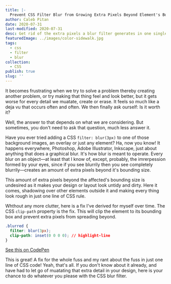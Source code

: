```yaml
---
title: |-
  Prevent CSS Filter Blur from Growing Extra Pixels Beyond Element's Box
author: Caleb Pitan
date: 2020-07-31
last-modified: 2020-07-31
desc: Get rid of the extra pixels a blur filter generates in one single CSS rule.
featuredImage: ../images/color-sidewalk.jpg
tags:
  - css
  - filter
  - blur
collection: 
  - CSS
publish: true
slug: ''
---
```


It becomes frustrating when we try to solve a problem thereby creating another problem, or try making that thing feel and look better, but it gets worse for every detail we muatate, create or erase. It feels so much like a deja vu that occurs often and often. We then finally ask ourself: Is it worth it?  

Well, the answer to that depends on what we are considering. But sometimes, you don't need to ask that question, much less answer it.

Have you ever tried adding a CSS `filter: blur(3px)` to one of those background images, an overlay or just any element? Ha, now you know! It happens everywhere, Photoshop, Adobe Illustrator, Inkscape, just about anything that does a graphical blur. It's how blur is meant to operate. Every blur on an object&mdash;at least that I know of, except, probably, the imrerpession formed by your eyes, since if you see blurrily then you see completely blurrily&mdash;creates an amount of extra pixels beyond it's bounding size.

This amount of extra pixels beyond the affected's bounding size is undesired as it makes your design or layout look untidy and dirty. Here it comes, shadowing over other elements outside it and making every thing look rough in just one line of CSS rule.

<!-- ## The fix -->

Whthout any more clutter, here is a fix I've derived for myself over time. The CSS `clip-path` property is the fix. This will clip the element to its bounding box and prevent extra pixels from spreading beyond.

```css
.blurred {
  filter: blur(3px);
  clip-path: inset(0 0 0 0); // highlight-line
}
```

[See this on CodePen](https://codepen.io/calebpitan/pen/mdPdEOr)

This is great! A fix for the whole fuss and my rant about the fuss in just one line of CSS code! Yeah, that's all. If you don't know about it already, and have had to let go of muatating that extra detail in your design, here is your chance to do whatever you please with the CSS blur filter.
